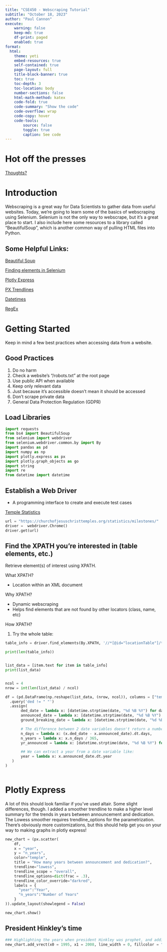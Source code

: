 ```yaml
---
title: "CSE450 - Webscraping Tutorial"
subtitle: "October 18, 2023"
author: "Paul Cannon"
execute:
    warning: false
    keep-md: true
    df-print: paged
    enabled: true
format:
  html:
    theme: yeti
    embed-resources: true
    self-contained: true
    page-layout: full
    title-block-banner: true
    toc: true
    toc-depth: 3
    toc-location: body
    number-sections: false
    html-math-method: katex
    code-fold: true
    code-summary: "Show the code"
    code-overflow: wrap
    code-copy: hover
    code-tools:
        source: false
        toggle: true
        caption: See code
---
```


# Hot off the presses

[Thoughts?](https://www.nature.com/articles/d41586-023-03254-5)


# Introduction

Webscraping is a great way for Data Scientists to gather data from useful websites.  Today, we're going to learn some of the basics of webscraping using Selenium.  Selenium is not the only way to webscrape, but it's a great place to start.  I also include here some resources to a library called "BeautifulSoup", which is another common way of pulling HTML files into Python.  

## Some Helpful Links:

[Beautiful Soup](https://stackabuse.com/guide-to-parsing-html-with-beautifulsoup-in-python/)

[Finding elements in Selenium](https://www.testim.io/blog/selenium-find-element-by-class/)

[Plotly Express](https://plotly.com/python/)

[PX Trendlines](https://plotly.com/python/linear-fits/)

[Datetimes](https://www.programiz.com/python-programming/datetime/strptime)

[RegEx](https://docs.python.org/3/library/re.html)

# Getting Started

Keep in mind a few best practices when accessing data from a website. 

## Good Practices
1. Do no harm
2. Check a website's "/robots.txt" at the root page
3. Use public API when available
4. Keep only relevant data
5. Just because it's accessible doesn't mean it should be accessed
6. Don't scrape private data
7. General Data Protection Regulation (GDPR)

## Load Libraries

```python

import requests
from bs4 import BeautifulSoup
from selenium import webdriver
from selenium.webdriver.common.by import By
import pandas as pd
import numpy as np
import plotly.express as px
import plotly.graph_objects as go
import string
import re
from datetime import datetime

```

## Establish a Web Driver

- A programming interface to create and execute test cases

[Temple Statistics]('https://churchofjesuschristtemples.org/statistics/')


```python

url = "https://churchofjesuschristtemples.org/statistics/milestones/"
driver =  webdriver.Chrome()
driver.get(url)


```

## Find the XPATH you're interested in (table elements, etc.)
Retrieve element(s) of interest using XPATH.  

What XPATH?

  - Location within an XML document

Why XPATH?

  - Dynamic webscraping
  - Helps find elements that are not found by other locators (class, name, etc)

How XPATH?

1. Try the whole table:

```python

table_info = driver.find_elements(By.XPATH, '//*[@id="locationTable"]/tbody/tr/td')

print(len(table_info))


list_data = [item.text for item in table_info]
print(list_data)


ncol = 4
nrow = int(len(list_data) / ncol)

```

```python
df = (pd.DataFrame(np.reshape(list_data, (nrow, ncol)), columns = ["temple", "announced", "gb", "ded"])
  .query('ded != " "')
  .assign(
       ded_date = lambda x: [datetime.strptime(date, "%d %B %Y") for date in x.ded],
       announced_date = lambda x: [datetime.strptime(date, "%d %B %Y") for date in x.announced],
       ground_breaking_date = lambda x: [datetime.strptime(date, "%d %B %Y") for date in x.gb],

       # The difference between 2 date variables doesn't return a number, so we need .dt.days to get the number of days
       n_days = lambda x: (x.ded_date - x.announced_date).dt.days,
       n_years = lambda x: x.n_days / 365,
       yr_announced = lambda x: [datetime.strptime(date, "%d %B %Y") for date in x.gb],

       ## We can extract a year from a date variable like:
       year = lambda x: x.announced_date.dt.year
   )
)



```


# Plotly Express

A lot of this should look familiar if you've used altair.  Some slight differences, though.  I added a smoother trendline to make a higher level summary for the trends in years between announcement and dedication.  The Lowess smoother requires trendline_options for the parametrization.  There's obviously more customizations, but this should help get you on your way to making graphs in plotly express!

```python

new_chart = (px.scatter(
    df,
    x = "year",
    y = "n_years",
    color="temple",
    title = "How many years between announcement and dedication?",
    trendline="lowess",
    trendline_scope = "overall",
    trendline_options=dict(frac = .3),
    trendline_color_override="darkred",
    labels = {
      "year":"Year",
      "n_years":"Number of Years"
    }
)).update_layout(showlegend = False)

new_chart.show()

```

## President Hinkley's time

```python
### Highlighting the years when president Hinkley was prophet, and adding a text label to the chart
new_chart.add_vrect(x0 = 1995, x1 = 2008, line_width = 0, fillcolor = "red", opacity = .2).add_annotation(x = 2000, y = 25, text = "President Hinkley").show()


```
